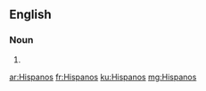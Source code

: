 ==English==

===Noun===
{{head|en|noun plural form}}

# {{plural of|Hispano|lang=en}}

[[ar:Hispanos]]
[[fr:Hispanos]]
[[ku:Hispanos]]
[[mg:Hispanos]]